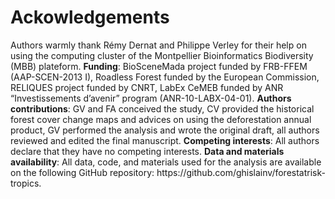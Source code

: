 # Ackowledgements

Authors warmly thank Rémy Dernat and Philippe Verley for their help on using the computing cluster of the Montpellier Bioinformatics Biodiversity (MBB) plateform. **Funding**: BioSceneMada project funded by FRB-FFEM (AAP-SCEN-2013 I), Roadless Forest funded by the European Commission, RELIQUES project funded by CNRT, LabEx CeMEB funded by ANR "Investissements d'avenir" program (ANR-10-LABX-04-01). **Authors contributions**: GV and FA conceived the study, CV provided the historical forest cover change maps and advices on using the deforestation annual product, GV performed the analysis and wrote the original draft, all authors reviewed and edited the final manuscript. **Competing interests**: All authors declare that they have no competing interests. **Data and materials availability**: All data, code, and materials used for the analysis are available on the following GitHub repository: https://github.com/ghislainv/forestatrisk-tropics.

\newpage